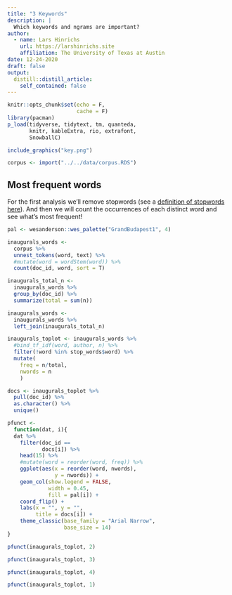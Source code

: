 ```yaml
---
title: "3 Keywords"
description: |
  Which keywords and ngrams are important?
author:
  - name: Lars Hinrichs
    url: https://larshinrichs.site
    affiliation: The University of Texas at Austin
date: 12-24-2020
draft: false
output:
  distill::distill_article:
    self_contained: false
---
```



```r
knitr::opts_chunk$set(echo = F,
                      cache = F)
library(pacman)
p_load(tidyverse, tidytext, tm, quanteda,
       knitr, kableExtra, rio, extrafont,
       SnowballC)
```

```r
include_graphics("key.png")
```

```r
corpus <- import("../../data/corpus.RDS")
```

## Most frequent words

For the first analysis we'll remove stopwords (see a [definition of stopwords here](https://en.wikipedia.org/wiki/Stop_word)). And then we will count the occurrences of each distinct word and see what's most frequent!

```r
pal <- wesanderson::wes_palette("GrandBudapest1", 4)

inaugurals_words <- 
  corpus %>% 
  unnest_tokens(word, text) %>% 
  #mutate(word = wordStem(word)) %>% 
  count(doc_id, word, sort = T)

inaugurals_total_n <- 
  inaugurals_words %>% 
  group_by(doc_id) %>% 
  summarize(total = sum(n))

inaugurals_words <- 
  inaugurals_words %>% 
  left_join(inaugurals_total_n)

inaugurals_toplot <- inaugurals_words %>%
  #bind_tf_idf(word, author, n) %>%
  filter(!word %in% stop_words$word) %>% 
  mutate(
    freq = n/total,
    nwords = n
    )

docs <- inaugurals_toplot %>% 
  pull(doc_id) %>% 
  as.character() %>% 
  unique()

pfunct <- 
  function(dat, i){ 
  dat %>%
    filter(doc_id == 
           docs[i]) %>% 
    head(15) %>% 
    #mutate(word = reorder(word, freq)) %>%
    ggplot(aes(x = reorder(word, nwords), 
               y = nwords)) +
    geom_col(show.legend = FALSE,
             width = 0.45,
             fill = pal[i]) +
    coord_flip() +
    labs(x = "", y = "",
         title = docs[i]) +
    theme_classic(base_family = "Arial Narrow",
                  base_size = 14)
}

```



```r
pfunct(inaugurals_toplot, 2)
```

```r
pfunct(inaugurals_toplot, 3)
```

```r
pfunct(inaugurals_toplot, 4)
```

```r
pfunct(inaugurals_toplot, 1)
```
